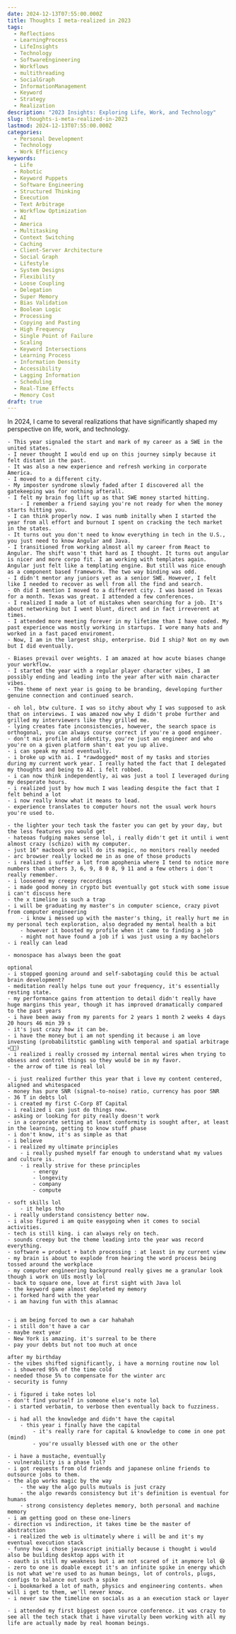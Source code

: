 ```yaml
---
date: 2024-12-13T07:55:00.000Z
title: Thoughts I meta-realized in 2023
tags:
  - Reflections
  - LearningProcess
  - LifeInsights
  - Technology
  - SoftwareEngineering
  - Workflows
  - multithreading
  - SocialGraph
  - InformationManagement
  - Keyword
  - Strategy
  - Realization
description: "2023 Insights: Exploring Life, Work, and Technology"
slug: thoughts-i-meta-realized-in-2023
lastmod: 2024-12-13T07:55:00.000Z
categories:
  - Personal Development
  - Technology
  - Work Efficiency
keywords:
  - Life
  - Robotic
  - Keyword Puppets
  - Software Engineering
  - Structured Thinking
  - Execution
  - Text Arbitrage
  - Workflow Optimization
  - AI
  - America
  - Multitasking
  - Context Switching
  - Caching
  - Client-Server Architecture
  - Social Graph
  - Lifestyle
  - System Designs
  - Flexibility
  - Loose Coupling
  - Delegation
  - Super Memory
  - Bias Validation
  - Boolean Logic
  - Processing
  - Copying and Pasting
  - High Frequency
  - Single Point of Failure
  - Scaling
  - Keyword Intersections
  - Learning Process
  - Information Density
  - Accessibility
  - Lagging Information
  - Scheduling
  - Real-Time Effects
  - Memory Cost
draft: true
---
```


In 2024, I came to several realizations that have significantly shaped my perspective on life, work, and technology.

    - This year signaled the start and mark of my career as a SWE in the united states.
    - I never thought I would end up on this journey simply because it felt distant in the past.
    - It was also a new experience and refresh working in corporate America.
    - I moved to a different city.
    - My imposter syndrome slowly faded after I discovered all the gatekeeping was for nothing afterall.
    - I felt my brain fog lift up as that SWE money started hitting.
    	- I remember a friend saying you're not ready for when the money starts hitting you.
    - I can think properly now. I was numb initally when I started the year from all effort and burnout I spent on cracking the tech market in the states.
    - It turns out you don't need to know everything in tech in the U.S., you just need to know Angular and Java.
    - I transitioned from working almost all my career from React to Angular. The shift wasn't that hard as I thought. It turns out angular is nicer and more corpo fit. I am working with templates again. Angular just felt like a templating engine. But still was nice enough as a component based framework. The two way binding was odd.
    - I didn't mentor any juniors yet as a senior SWE. However, I felt like I needed to recover as well from all the find and search.
    - Oh did I mention I moved to a different city. I was based in Texas for a month. Texas was great. I attended a few conferences.
    - I realized I made a lot of mistakes when searching for a job. It's about networking but I went blunt, direct and in fact irreverent at times.
    - I attended more meeting forever in my lifetime than I have coded. My past experience was mostly working in startups. I wore many hats and worked in a fast paced enviroment.
    - Now, I am in the largest ship, enterprise. Did I ship? Not on my own but I did eventually.

    - Biases prevail over weights. I am amazed at how acute biases change your workflow.
    - I started the year with a regular player character vibes, I am possibly ending and leading into the year after with main character vibes.
    - The theme of next year is going to be branding, developing further genuine connection and continued search.

    - oh lol, btw culture. I was so itchy about why I was supposed to ask that on interviews. I was amazed now why I didn't probe further and grilled my interviewers like they grilled me.
    - lying creates fate inconsistencies, however, the search space is orthogonal, you can always course correct if you're a good engineer.
    - don't mix profile and identity, you're just an engineer and who you're on a given platform shan't eat you up alive.
    - i can speak my mind eventually.
    - i broke up with ai. I *rawdogged* most of my tasks and stories during my current work year. I really hated the fact that I delegated my thoughts and being to AI. i felt robbed.
    - i can now think independently, ai was just a tool I leveraged during my desperate hours.
    - i realized just by how much I was leading despite the fact that I felt behind a lot
    - i now really know what it means to lead.
    - experience translates to computer hours not the usual work hours you're used to.

    - the lighter your tech task the faster you can get by your day, but the less features you would get
    - hateoas fudging makes sense lol, i really didn't get it until i went almost crazy (schizo) with my computer.
    - just 16" macbook pro will do its magic, no monitors really needed
    - arc browser really locked me in as one of those products
    - i realized i suffer a lot from apophenia where I tend to notice more numbers than others 3, 6, 9, 8 0 8, 9 11 and a few others i don't really remember.
    - i loosened my creepy recordings
    - i made good money in crypto but eventually got stuck with some issue i can't discuss here
    - the x timeline is such a trap
    - i will be graduating my master's in computer science, crazy pivot from computer engineering
    	- i know i messed up with the master's thing, it really hurt me in my personal tech exploration, also degraded my mental health a bit
    	- however it boosted my profile when it came to finding a job
    	- might not have found a job if i was just using a my bachelors
    - i really can lead

    - monospace has always been the goat

    optional
    - i stopped gooning around and self-sabotaging could this be actual brain development?
    - meditation really helps tune out your frequency, it's essentially resting state.
    - my performance gains from attention to detail didn't really have huge margins this year, though it has improved dramatically compared to the past years
    - i have been away from my parents for 2 years 1 month 2 weeks 4 days 20 hours 46 min 39 s
    - it's just crazy how it can be.
    - i have the money but i am not spending it because i am love investing (probabilitstic gambling with temporal and spatial arbitrage 💀🫵🏻)
    - i realized i really crossed my internal mental wires when trying to obsess and control things so they would be in my favor.
    - the arrow of time is real lol

    - i just realized further this year that i love my content centered, aligned and whitespaced
    - money has pure SNR (signal-to-noise) ratio, currency has poor SNR
    - 36 T in debts lol
    - i created my first C-Corp 8T Capital
    - i realized i can just do things now.
    - asking or looking for pity really doesn't work
    - in a corporate setting at least conformity is sought after, at least in the learning, getting to know stuff phase
    - i don't know, it's as simple as that
    - i believe
    - i realized my ultimate principles
    	- i really pushed myself far enough to understand what my values and culture is.
    	- i really strive for these principles
    		- energy
    		- longevity
    		- company
    		- compute

    - soft skills lol
    	- it helps tho
    - i really understand consistency better now.
    - i also figured i am quite easygoing when it comes to social activities.
    - tech is still king. i can always rely on tech.
    - sounds creepy but the theme leading into the year was record everything.
    - software = product + batch processing : at least in my current view
    - my brain is about to explode from hearing the word process being tossed around the workplace
    - my computer engineering background really gives me a granular look though i work on UIs mostly lol
    - back to square one, love at first sight with Java lol
    - the keyword game almost depleted my memory
    - i forked hard with the year
    - i am having fun with this alamnac


    - i am being forced to own a car hahahah
    - i still don't have a car
    - maybe next year
    - New York is amazing. it's surreal to be there
    - pay your debts but not too much at once

    after my birthday
    - the vibes shifted significantly, i have a morning routine now lol
    - i showered 95% of the time cold
    - needed those 5% to compensate for the winter arc
    - security is funny

    - i figured i take notes lol
    - don't find yourself in someone else's note lol
    - i started verbatim, to verbose then eventually back to fuzziness.

    - i had all the knowledge and didn't have the capital
    	- this year i finally have the capital
    		- it's really rare for capital & knowledge to come in one pot (mind)
    		- you're usually blessed with one or the other

    - i have a mustache, eventually
    - vulnerability is a phase lol?
    - i got requests from old friends and japanese online friends to outsource jobs to them.
    - the algo works magic by the way
    	- the way the algo pulls mutuals is just crazy
    	- the algo rewards consistency but it's definition is eventual for humans
    	- strong consistency depletes memory, both personal and machine memory
    - i am getting good on these one-liners
    - direction vs indirection, it takes time be the master of abstratction
    - i realized the web is ultimately where i will be and it's my eventual execution stack
    - funny how i chose javascript initially because i thought i would also be building desktop apps with it
    - oauth is still my weakness but i am not scared of it anymore lol 😆
    - zero to one is doable except it's an infinite spike in energy which is not what we're used to as human beings, lot of controls, plugs, configs to balance out such a spike
    - i bookmarked a lot of math, physics and engineering contents. when will i get to them, we'll never know.
    - i never saw the timeline on socials as a an execution stack or layer

    - i attended my first biggest open source conference. it was crazy to see all the tech stack that i have virutally been working with all my life are actually made by real hooman beings.
